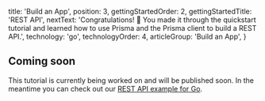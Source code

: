 
  title: 'Build an App',
  position: 3,
  gettingStartedOrder: 2,
  gettingStartedTitle: 'REST API',
  nextText: 'Congratulations! 🚀 You made it through the quickstart tutorial and learned how to use Prisma and the Prisma client to build a REST API.',
  technology: 'go',
  technologyOrder: 4,
  articleGroup: 'Build an App',
}

## Coming soon

This tutorial is currently being worked on and will be published soon. In the meantime you can check out our [REST API example for Go](https://github.com/prisma/prisma1-examples/tree/master/go-gin).